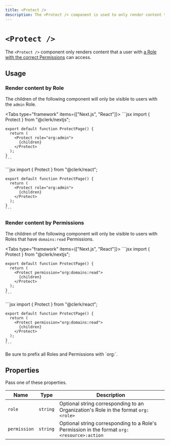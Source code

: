 ```yaml
---
title: <Protect />
description: The <Protect /> component is used to only render content that a user with a role with the correct permissions can access.
---
```


# `<Protect />`

The `<Protect />` component only renders content that a user with [a Role with the correct Permissions](/docs/organizations/roles-permissions) can access.

## Usage

### Render content by Role

The children of the following component will only be visible to users with the `admin` Role.

<Tabs type="framework" items={["Next.js", "React"]}>
  <Tab>
    ```jsx
    import { Protect } from "@clerk/nextjs";

    export default function ProtectPage() {
      return (
        <Protect role="org:admin">
          {children}
        </Protect>
      );
    }
    ```
  </Tab>

  <Tab>
    ```jsx
    import { Protect } from "@clerk/react";

    export default function ProtectPage() {
      return (
        <Protect role="org:admin">
          {children}
        </Protect>
      );
    }
    ```
  </Tab>
</Tabs>

### Render content by Permissions

The children of the following component will only be visible to users with Roles that have `domains:read` Permissions.

<Tabs type="framework" items={["Next.js", "React"]}>
  <Tab>
    ```jsx
    import { Protect } from "@clerk/nextjs";

    export default function ProtectPage() {
      return (
        <Protect permission="org:domains:read">
          {children}
        </Protect>
      );
    }
    ```
  </Tab>

  <Tab>
    ```jsx
    import { Protect } from "@clerk/react";

    export default function ProtectPage() {
      return (
        <Protect permission="org:domains:read">
          {children}
        </Protect>
      );
    }
    ```
  </Tab>
</Tabs>

<Callout type="warning">
  Be sure to prefix all Roles and Permissions with `org:`.
</Callout>

## Properties

Pass one of these properties.

| Name | Type | Description |
| --- | --- | --- |
| `role` | `string` | Optional string corresponding to an Organization's Role in the format `org:<role>` |
| `permission` | `string` | Optional string corresponding to a Role's Permission in the format `org:<resource>:action` |